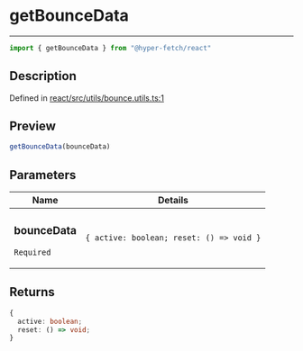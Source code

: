 

# getBounceData

<div class="api-docs__separator" data-reactroot="">

---

</div><div class="api-docs__import" data-reactroot="">

```ts
import { getBounceData } from "@hyper-fetch/react"
```

</div><div class="api-docs__section">

## Description

</div><div class="api-docs__description"><span class="api-docs__do-not-parse">



</span></div><p class="api-docs__definition">

Defined in [react/src/utils/bounce.utils.ts:1](https://github.com/BetterTyped/hyper-fetch/blob/c3e2c45/packages/react/src/utils/bounce.utils.ts#L1)

</p><div class="api-docs__section">

## Preview

</div><div class="api-docs__preview fn">

```ts
getBounceData(bounceData)
```

</div><div class="api-docs__section">

## Parameters

</div><div class="api-docs__parameters"><table><thead><tr><th>Name</th><th>Details</th></tr></thead><tbody><tr param-data="bounceData"><td class="api-docs__param-name required">

### bounceData 

`Required`

</td><td class="api-docs__param-type">

`{ active: boolean; reset: () => void }`

</td></tr></tbody></table></div><div class="api-docs__section">

## Returns

</div><div class="api-docs__returns">

```ts
{
  active: boolean;
  reset: () => void;
}
```

</div>